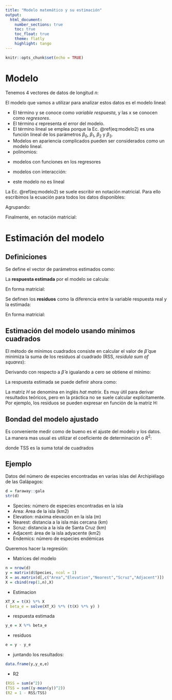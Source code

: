 ```yaml
---
title: "Modelo matemático y su estimación"
output: 
  html_document:
    number_sections: true
    toc: true
    toc_float: true
    theme: flatly
    highlight: tango
---
```


```r
knitr::opts_chunk$set(echo = TRUE)
```

# Modelo

Tenemos 4 vectores de datos de longitud *n*: 

\begin{equation}
\begin{matrix}
y & x_{1} & x_{2} & x_{3} \\
\hline
y_1 & x_{11} & x_{21} & x_{31} \\
y_2 & x_{12} & x_{22} & x_{32} \\
\cdots &\cdots & \cdots & \cdots \\
y_n & x_{1n} & x_{2n} & x_{3n} \\
\end{matrix}
\end{equation}

El modelo que vamos a utilizar para analizar estos datos es el modelo lineal:

\begin{equation}
y_i = \beta_0 + \beta_1 x_{1i} + \beta_2 x_{2i} + \beta_3 x_{3i} + \epsilon_i, \ i = 1,2,\cdots,n
(\#eq:modelo2)
\end{equation}

- El término y se conoce como *variable respuesta*, y las x se conocen como *regresores*.
- El término $\epsilon$ representa el error del modelo.
- El término lineal se emplea porque la Ec. \@ref(eq:modelo2) es una función lineal de los parámetros $\beta_0$, $\beta_1$, $\beta_2$ y $\beta_3$. 
- Modelos en apariencia complicados pueden ser considerados como un modelo lineal.
- polinomios:

\begin{equation}
y = \beta_0 + \beta_1 x + \beta_2 x^2 + \epsilon \Rightarrow y = \beta_0 + \beta_1 x_1 + \beta_2 x_2
\end{equation}

- modelos con funciones en los regresores

\begin{equation}
y = \beta_0 + \beta_1 x + \beta_2 log x + \epsilon \Rightarrow y = \beta_0 + \beta_1 x_1 + \beta_2 x_2
\end{equation}

- modelos con interacción:

\begin{equation}
y = \beta_0 + \beta_1 x_1 + \beta_2 x_2 + \beta_3 x_1 x_2 + \epsilon 
\end{equation}

- este modelo no es lineal

\begin{equation}
y = \beta_0 + \beta_1 x^{\beta_2} + \epsilon
\end{equation}

La Ec. \@ref(eq:modelo2) se suele escribir en notación matricial. Para ello escribimos la ecuación para todos los datos disponibles:

\begin{equation}
i = 1 \Rightarrow y_1 = \beta_0 + \beta_1 x_{11} + \beta_2 x_{21} + \beta_3 x_{31} + \epsilon_1
\end{equation}

\begin{equation}
i = 2 \Rightarrow y_2 = \beta_0 + \beta_1 x_{12} + \beta_2 x_{22} + \beta_3 x_{32} + \epsilon_2
\end{equation}

\begin{equation}
\cdots
\end{equation}

\begin{equation}
i = n \Rightarrow y_n = \beta_0 + \beta_1 x_{1n} + \beta_2 x_{2n} + \beta_3 x_{3n} + \epsilon_n
\end{equation}

Agrupando:

\begin{equation}
\begin{bmatrix}
y_1 \\ y_2 \\ \cdots \\ y_n
\end{bmatrix}
=
\begin{bmatrix}
1 & x_{11} & x_{21} & x_{31} \\
1 & x_{12} & x_{22} & x_{32} \\
\cdots &\cdots & \cdots & \cdots \\
1 & x_{1n} & x_{2n} & x_{3n} \\
\end{bmatrix}
\begin{bmatrix}
\beta_0 \\ \beta_1 \\ \beta_2 \\ \beta_3
\end{bmatrix}
+
\begin{bmatrix}
\epsilon_1 \\ \epsilon_2 \\ \cdots \\ \epsilon_n
\end{bmatrix}
\end{equation}

Finalmente, en notación matricial:

\begin{equation}
y = X \beta + \epsilon
(\#eq:modelo_lineal_matrices)
\end{equation}

# Estimación del modelo

## Definiciones 

Se define el vector de parámetros estimados como:

\begin{equation}
\hat \beta
=
\begin{bmatrix}
\hat \beta_0 \\ \hat \beta_1 \\ \hat \beta_2 \\ \hat \beta_3
\end{bmatrix}
\end{equation}

La **respuesta estimada** por el modelo se calcula:

\begin{equation}
\hat y_i = \hat \beta_0 + \hat \beta_1 x_{1i} + \hat \beta_2 x_{2i} + \hat \beta_3 x_{3i}, \ i = 1,2,\cdots,n
\end{equation}

En forma matricial:

\begin{equation}
\hat y = X \hat \beta
\end{equation}

Se definen los **residuos** como la diferencia entre la variable respuesta real y la estimada:

\begin{equation}
e_i = y_i - \hat y_i = y_i - (\hat \beta_0 + \hat \beta_1 x_{1i} + \hat \beta_2 x_{2i} + \hat \beta_3 x_{3i}), \ i = 1,2,\cdots,n
\end{equation}

En forma matricial:

\begin{equation}
e = y - \hat y = y - X \hat \beta
\end{equation}

## Estimación del modelo usando mínimos cuadrados

El método de mínimos cuadrados consiste en calcular el valor de $\hat \beta$ que minimiza la suma de los residuos al cuadrado (RSS, *residula sum of squares*):

\begin{equation}
RSS = \sum e_i^2 = e^T e = (y - X \hat \beta)^T(y - X \hat \beta) = RSS(\hat \beta)
\end{equation}

Derivando con respecto a $\hat \beta$ e igualando a cero se obtiene el mínimo:

\begin{equation}
\hat \beta = (X^TX)^{-1}Xy
\end{equation}

La respuesta estimada se puede definir ahora como:

\begin{equation}
\hat y = X \hat \beta = X (X^TX)^{-1}XY = H y
\end{equation}

La matriz *H* se denomina en inglés *hat matrix*. Es muy útil para derivar resultados teóricos, pero en la práctica no se suele calcular explícitamente. Por ejemplo, los residuos se pueden expresar en función de la matriz H:

\begin{equation}
e =y - \hat y = (I-H)y
\end{equation}

## Bondad del modelo ajustado

Es conveniente medir como de bueno es el ajuste del modelo y los datos. La manera mas usual es utilizar el coeficiente de determinación o $R^2$:

\begin{equation}
R^2 = 1 - \frac{RSS}{TSS}
\end{equation}

donde TSS es la suma total de cuadrados

\begin{equation}
TSS = \sum(y_i - \bar y)^2
\end{equation}

## Ejemplo

Datos del número de especies encontradas en varias islas del Archipiélago de las Galápagos:

```r
d = faraway::gala
str(d)
```

- Species: número de especies encontradas en la isla
- Area: Area de la isla (km2)
- Elevation: máxima elevación en la isla (m)
- Nearest: distancia a la isla más cercana (km)
- Scruz: distancia a la isla de Santa Cruz (km)
- Adjacent: área de la isla adyacente (km2)
- Endemics: número de especies endémicas

Queremos hacer la regresión:

\begin{equation}
Species = \beta_0 + \beta_1 Area + \beta_2 Elevation + \beta_3 Nearest + \beta_4 Scruz + \beta_5 Adjacent + \epsilon
\end{equation}

- Matrices del modelo

```r
n = nrow(d)
y = matrix(d$Species, ncol = 1)
X = as.matrix(d[,c("Area","Elevation","Nearest","Scruz","Adjacent")])
X = cbind(rep(1,n),X)
```

- Estimacion

```r
XT_X = t(X) %*% X
( beta_e = solve(XT_X) %*% (t(X) %*% y) )
```

- respuesta estimada

```r
y_e = X %*% beta_e
```

- residuos

```r
e = y - y_e
```

- juntando los resultados:

```r
data.frame(y,y_e,e)
```

- R2

```r
(RSS = sum(e^2))
(TSS = sum((y-mean(y))^2))
(R2 = 1 - RSS/TSS)
```

